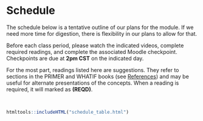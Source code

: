 # Schedule {-}

The schedule below is a tentative outline of our plans for the module. If we need more time for digestion, there is flexibility in our plans to allow for that.

Before each class period, please watch the indicated videos, complete required readings, and complete the associated Moodle checkpoint. Checkpoints are due at **2pm CST** on the indicated day.

For the most part, readings listed here are suggestions. They refer to sections in the PRIMER and WHATIF books (see [References](references.html)) and may be useful for alternate presentations of the concepts. When a reading is required, it will marked as **(REQD)**.

<br>

```r
htmltools::includeHTML("schedule_table.html")
```